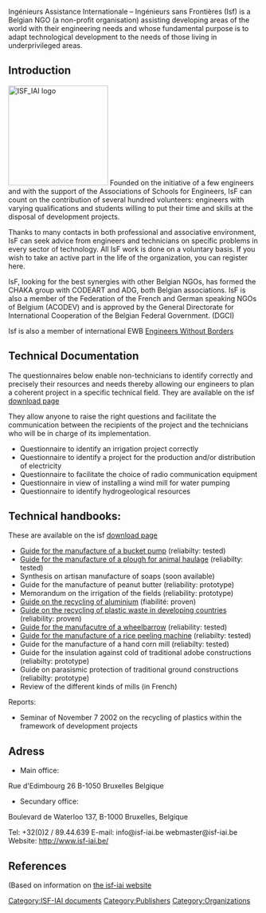 Ingénieurs Assistance Internationale – Ingénieurs sans Frontières (Isf) is a Belgian NGO (a non-profit organisation) assisting developing areas of the world with their engineering needs and whose fundamental purpose is to adapt technological development to the needs of those living in underprivileged areas.

==Introduction==
[[File:ISF_IAI_logo.png|thumb|right|200px|ISF_IAI logo]]
Founded on the initiative of a few engineers and with the support of the Associations of Schools for Engineers, IsF can count on the contribution of several hundred volunteers: engineers with varying qualifications and students willing to put their time and skills at the disposal of development projects.

Thanks to many contacts in both professional and associative environment, IsF can seek advice from engineers and technicians on specific problems in every sector of technology. All IsF work is done on a voluntary basis. If you wish to take an active part in the life of the organization, you can register here.

IsF, looking for the best synergies with other Belgian NGOs, has formed the CHAKA group with CODEART and ADG, both Belgian associations. IsF is also a member of the Federation of the French and German speaking NGOs of Belgium (ACODEV) and is approved by the General Directorate for International Cooperation of the Belgian Federal Government. (DGCI)

Isf is also a member of international EWB [[Engineers Without Borders]]

==Technical Documentation==

The questionnaires below enable non-technicians to identify correctly and precisely their resources and needs thereby allowing our engineers to plan a coherent project in a specific technical field. They are available on the isf [http://www.isf-iai.be/index.php?id=26&L=2  download page]

They allow anyone to raise the right questions and facilitate the communication between the recipients of the project and the technicians who will be in charge of its implementation. 

*Questionnaire to identify an irrigation project  correctly  
*Questionnaire to identify a project for the production  and/or distribution of electricity 
*Questionnaire to facilitate the choice of radio  communication equipment 
*Questionnaire in view of installing a wind mill for water pumping 
*Questionnaire to identify hydrogeological resources


==Technical handbooks:==

These are available on the isf [http://www.isf-iai.be/index.php?id=26&L=2  download page]

* [[Bucketpump construction manual|Guide for the manufacture of a bucket pump]] (reliabilty: tested)
* [[Plough construction manual|Guide for the manufacture of a plough for animal haulage]] (reliabilty: tested)
* Synthesis on artisan manufacture of soaps (soon available)  
* Guide for the manufacture of peanut butter (reliability: prototype)
* Memorandum on the irrigation of the fields (reliability: prototype)
* [[Aluminium recovery manual|Guide on the recycling of aluminium]] (fiabilité: proven)
* [[Plastics recovery manual TOC|Guide on the recycling of plastic waste in developing countries]]  (reliability: proven)
* [[Wheelbarrow construction manual|Guide for the manufacutre of a wheelbarrow]] (reliability: tested)
* [[Rice husker construction manual|Guide for the manufacture of a rice peeling machine]] (reliabilty: tested)
* Guide for the manufacture of a hand corn mill (reliabilty: tested)
* Guide for the insulation against cold of traditional adobe constructions (reliabilty: prototype)
* Guide on parasismic protection of traditional ground constructions (reliabilty: prototype)
* Review of the different kinds of mills (in French)

Reports: 

* Seminar of November 7 2002 on the recycling of  plastics within the framework of  development projects

==Adress==
*Main office:
Rue d'Edimbourg 26
B-1050 Bruxelles
Belgique

*Secundary office: 
Boulevard de Waterloo 137,
B-1000 Bruxelles,
Belgique 

Tel: +32(0)2 / 89.44.639
E-mail: info@isf-iai.be
webmaster@isf-iai.be
Website: http://www.isf-iai.be/

==References==
(Based on information on [http://www.isf-iai.be/ the isf-iai website]

[[Category:ISF-IAI documents]] 
[[Category:Publishers]]
[[Category:Organizations]]
